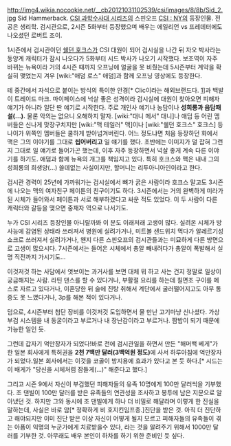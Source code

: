 http://img4.wikia.nocookie.net/__cb20121031102539/csi/images/8/8b/Sid_2.jpg
Sid Hammerback.
[[CSI 과학수사대 시리즈]]의 스핀오프 [[CSI : NY]]의 등장인물. 전공은 생리학. 검시관으로, 2시즌 5화부터 등장했으며 배우는 에일리언 vs 프레데터에도 나오셨던 로버트 조이.

1시즌에서 검시관이던 [[쉘던 호크스]]가 CSI 대원이 되어 검시실을 나간 뒤 자오 박사라는 동양계 캐릭터가 잠시 나오다가 5화부터 시드 박사가 나오기 시작했다. 보조역이 자주 바뀌는 뉴욕이라 거의 4시즌 때까지 오프닝에 얼굴을 못 비췄는데 5시즌부터 계약을 확실히 맺었는지 겨우 [wiki:"애덤 로스" 애덤]과 함께 오프닝 영상에도 등장한다.

테 중간에서 자석으로 붙이는 방식의 특이한 안경[* Clic이라는 해외브랜드다. [http://www.clicgoggles.com/index.html]]과 백발이 트레이드 마크. 마이페이스에 넉살 좋은 성격이라 검시실에 대원이 찾아오면 피해자 얘기가 아니라 일단 딴 얘기로 시작한다. 주로 개인사 얘기나 농담이나 '''성희롱과 음담패설(…).''' 물론 악의는 없으니 오해하지 말자. [wiki:"대니 메서" 대니]나 애덤 등 어린 멤버들은 신나게 맞장구치지만 [wiki:"맥 테일러" 맥]이나 [wiki:"쉘던 호크스" 호크스] 등 나이가 위쪽인 멤버들은 쿨하게 받아넘겨버린다. 어느 정도냐면 처음 등장하던 화에서 맥은 그의 이야기를 그대로 '''씹어버리고''' 일 얘기를 했다. 초반에는 이미지가 덜 잡혀 그런지 그대로 일 얘기로 들어가곤 했는데, 이후 자주 등장하면서 넉살 좋게 계속 다른 이야기를 하기도. 애덤과 함께 뉴욕의 개그를 책임지고 있다. 특히 호크스와 맥은 내내 그의 성희롱의 희생양(…) 쓸데없는 사실이지만, 할머니는 리투아니아인이라고 한다.

검시관 경력이 25년에 가까워가는 검시실에서 뼈가 굵은 사람이라 호크스 말고도 3시즌에 나오는 맥의 여자친구 페이튼의 친구이기도 하다. 3시즌에서는 거의 완벽하게 미라가 된 시체가 들어와서 페이튼과 서로 해부하겠다고 싸운 적도 있었다. 이 두 사람이 다른 캐릭터와 갈등을 맺으면 중재자 역으로 나서기도.

누가 CSI 시리즈 등장인물 아니랄까봐 이 분도 이래저래 고생이 많다. 실려온 시체가 방사능에 감염된 상태라 쓰러져서 병원에 실려가거나, 미트볼 샌드위치 먹다가 알레르기성 쇼크로 쓰러져서 실려가거나, 왠지 다른 스핀오프의 검시관들과는 미묘하게 다른 방면으로 고생이 많으시다. 7시즌에서는 들어온 시체에서 총알 빼내려다가 총알이 폭발해서 실명 직전까지 가시기도…

이것저것 하는 사담에서 엿보이는 과거사를 보면 대체 뭐 하고 사는 건지 정말로 일상이 궁금해지는 사람. 라틴 댄스를 할 수 있다거나, 부활절 요리를 하는데 칠면조 구이를 메스로 자르고 있다거나, 이혼당한 뒤 술에 진탕 취해서 계단에서 굴러떨어지고도 아무 통증도 못 느꼈다거나, 3p를 해본 적이 있다거나.

덤으로, 4시즌부터 첨단 장비를 이것저것 도입하면서 물 만난 고기마냥 신나셨다. 가상 부검 시스템을 내 동굴이라고 부르거나 내 장난감이라고 부르거나. 짬밥이 되기 때문에 가능한 일인 듯.

그런데 갑자기 억만장자가 되었다!바로 전에 검시관일을 하면서 만든 "해머백 베게"가 한 일본 회사에게 특허권을 '''2천 7백만 달러(3백억원 정도)'''에 사서 하루아침에 억만장자가 되었다.일본 회사에서는 이것을 코골이 방지용에 효과가 있다고 본 듯 하다.[* 시드는 이 배게가 "당신을 시체처럼 잠들게(...)" 해준다고 했다.] 

그리고 시즌 9에서 자신이 부검했던 피해자들의 유족 10명에게 100만 달러씩을 기부했다. 조 댄빌이 100만 달러를 받은 유족들의 연관성을 조사하고 봉투에 남은 지문으로 알아냈던 것. 하지만 그와 동시에 조 댄빌에게 하나 더 비밀로 해달라며 이렇게 한 진실을 말하는데, 사실은 바로 암[* 정확하게 비 호지킨임프종.]진단을 받은 것. 아직 더 진단하고 해야되지만 이미 진단 받은 이상 자신이 어떻게 될지 모르고 피해자들의 유족들이 겪는 아픔이 익명의 누군가에게 치료받을수 있다, 라는 것을 알려주기 위해서 1000만 달러를 기부한 것. 아무래도 배우 본인이 하차를 하기 위한 준비인 듯 싶다.
